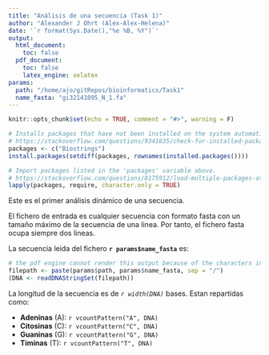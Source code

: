 ```yaml
---
title: "Análisis de una secuencia (Task 1)"
author: "Alexander J Ohrt (Alex-Alex-Helena)"
date: '`r format(Sys.Date(),"%e %B, %Y")`'
output: 
  html_document:
    toc: false
  pdf_document: 
    toc: false
    latex_engine: xelatex
params:
  path: "/home/ajo/gitRepos/bioinformatics/Task1"
  name_fasta: "gi32141095_N_1.fa"
---
```


```r
knitr::opts_chunk$set(echo = TRUE, comment = "#>", warning = F)

# Installs packages that have not been installed on the system automatically. 
# https://stackoverflow.com/questions/9341635/check-for-installed-packages-before-running-install-packages
packages <- c("Biostrings")
install.packages(setdiff(packages, rownames(installed.packages())))  

# Import packages listed in the 'packages' variable above. 
# https://stackoverflow.com/questions/8175912/load-multiple-packages-at-once
lapply(packages, require, character.only = TRUE)
```

Este es el primer análisis dinámico de una secuencia.

El fichero de entrada es cualquier secuencia con formato fasta con un tamaño máximo de la secuencia de una linea. Por tanto, el fichero fasta ocupa siempre dos lineas.

La secuencia leida del fichero **`r params$name_fasta`** es:

```r
# the pdf engine cannot render this output because of the characters in the DNA table. Not sure if this can be fixed. 
filepath <- paste(params$path, params$name_fasta, sep = "/")
(DNA <- readDNAStringSet(filepath))
```
La longitud de la secuencia es de *`r width(DNA)`* bases. Estan repartidas como:

* **Adeninas** (A): `r vcountPattern("A", DNA)`
* **Citosinas** (C): `r vcountPattern("C", DNA)`
* **Guaninas** (G): `r vcountPattern("G", DNA)`
* **Timinas** (T): `r vcountPattern("T", DNA)`
